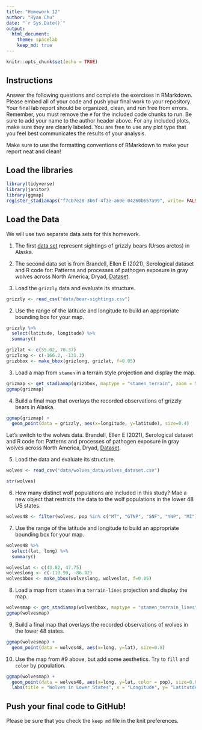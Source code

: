 ```yaml
---
title: "Homework 12"
author: "Ryan Chu"
date: "`r Sys.Date()`"
output:
  html_document: 
    theme: spacelab
    keep_md: true
---
```


```r
knitr::opts_chunk$set(echo = TRUE)
```

## Instructions
Answer the following questions and complete the exercises in RMarkdown. Please embed all of your code and push your final work to your repository. Your final lab report should be organized, clean, and run free from errors. Remember, you must remove the `#` for the included code chunks to run. Be sure to add your name to the author header above. For any included plots, make sure they are clearly labeled. You are free to use any plot type that you feel best communicates the results of your analysis.  

Make sure to use the formatting conventions of RMarkdown to make your report neat and clean!  

## Load the libraries  
```r
library(tidyverse)
library(janitor)
library(ggmap)
register_stadiamaps("f7cb7e28-3b6f-4f3e-a60e-04260b657a99", write= FALSE)
``` 

## Load the Data
We will use two separate data sets for this homework.  

1. The first [data set](https://rcweb.dartmouth.edu/~f002d69/workshops/index_rspatial.html) represent sightings of grizzly bears (Ursos arctos) in Alaska.  

2. The second data set is from Brandell, Ellen E (2021), Serological dataset and R code for: Patterns and processes of pathogen exposure in gray wolves across North America, Dryad, [Dataset](https://doi.org/10.5061/dryad.5hqbzkh51).  

1. Load the `grizzly` data and evaluate its structure.  

```r
grizzly <- read_csv("data/bear-sightings.csv")
```

2. Use the range of the latitude and longitude to build an appropriate bounding box for your map. 

```r
grizzly %>%
  select(latitude, longitude) %>%
  summary()
```

```r
grizlat <- c(55.02, 70.37)
grizlong <- c(-166.2, -131.3)
grizbbox <- make_bbox(grizlong, grizlat, f=0.05)
```

3. Load a map from `stamen` in a terrain style projection and display the map.  

```r
grizmap <- get_stadiamap(grizbbox, maptype = "stamen_terrain", zoom = 5)
ggmap(grizmap)
```

4. Build a final map that overlays the recorded observations of grizzly bears in Alaska.  

```r
ggmap(grizmap) + 
  geom_point(data = grizzly, aes(x=longitude, y=latitude), size=0.4)
```

Let's switch to the wolves data. Brandell, Ellen E (2021), Serological dataset and R code for: Patterns and processes of pathogen exposure in gray wolves across North America, Dryad, [Dataset](https://doi.org/10.5061/dryad.5hqbzkh51).  

5. Load the data and evaluate its structure.  

```r
wolves <- read_csv("data/wolves_data/wolves_dataset.csv")
```

```r
str(wolves)
```

6. How many distinct wolf populations are included in this study? Mae a new object that restricts the data to the wolf populations in the lower 48 US states.  

```r
wolves48 <- filter(wolves, pop %in% c("MT", "GTNP", "SNF", "YNP", "MI"))
```

7. Use the range of the latitude and longitude to build an appropriate bounding box for your map. 

```r
wolves48 %>%
  select(lat, long) %>%
  summary()
```

```r
wolveslat <- c(43.82, 47.75)
wolveslong <- c(-110.99, -86.82)
wolvesbbox <- make_bbox(wolveslong, wolveslat, f=0.05)
```

8.  Load a map from `stamen` in a `terrain-lines` projection and display the map.  

```r
wolvesmap <- get_stadiamap(wolvesbbox, maptype = "stamen_terrain_lines", zoom = 5)
ggmap(wolvesmap)
```

9. Build a final map that overlays the recorded observations of wolves in the lower 48 states.  

```r
ggmap(wolvesmap) + 
  geom_point(data = wolves48, aes(x=long, y=lat), size=0.8)
```

10. Use the map from #9 above, but add some aesthetics. Try to `fill` and `color` by population.  

```r
ggmap(wolvesmap) + 
  geom_point(data = wolves48, aes(x=long, y=lat, color = pop), size=0.8)+
  labs(title = "Wolves in Lower States", x = "Longitude", y= "Latitutde")
```

## Push your final code to GitHub!
Please be sure that you check the `keep md` file in the knit preferences. 